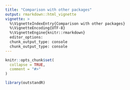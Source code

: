 ```yaml
---
title: "Comparison with other packages"
output: rmarkdown::html_vignette
vignette: >
  %\VignetteIndexEntry{Comparison with other packages}
  %\VignetteEncoding{UTF-8}
  %\VignetteEngine{knitr::rmarkdown}
  editor_options: 
  chunk_output_type: console
  chunk_output_type: console
---
```

  
```r
knitr::opts_chunk$set(
  collapse = TRUE,
  comment = "#>"
)
```

```r
library(outstandR)
```

<!-- The aim of this document is to compare the results from various other R packages with those produced using `{outstandR}`. -->
<!-- There are already a few widely-used R packages on CRAN to perform model-based standardization, such as [`{marginaleffects}`](https://marginaleffects.com/) and [`{stdReg}/{stdReg2}`](https://sachsmc.github.io/stdReg2/). -->

<!-- ## marginaleffects -->

<!-- The `{marginaleffects}` package has functions to calculate G-computation estimates. -->

<!-- ```{r , warning=FALSE, message=FALSE} -->
<!-- ##TODO: see unit tests -->
<!-- library(marginaleffects) -->

<!-- # marginaleffects::avg_predictions() -->
<!-- # marginaleffects::avg_comparisons() -->
<!-- ``` -->


<!-- ## stdReg[2] -->

<!-- The package `{stdReg}` has been rewritten to produce `{stdReg2}` which has "nicer output, more available methods, the possibility to include new methods, and mainly to make maintenance and updating easier." So, for this reason, we will use `{stdReg2}`. -->

<!-- We shall follow the article [_Estimation of causal effects using stdReg2_](https://sachsmc.github.io/stdReg2/articles/overview.html). -->
<!-- This is for continuous outcomes (change in weight) and includes transformed covariates. -->
<!-- Note that the regression has transformed covariates using the `I()` function. Two outcome scales are calculated, risk difference and risk ratio. -->
<!-- The data also contains categorical variable with more than 2 levels, `education`, `smokeintensity`, `exercise` and `active`. -->

<!-- ```{r stdReg2-original, warning=FALSE, message=FALSE} -->
<!-- library(stdReg2) -->
<!-- library(causaldata)  # contains data set -->

<!-- # load data set -->
<!-- nhefs_dat <- causaldata::nhefs_complete -->

<!-- m <- glm(wt82_71 ~ qsmk + sex + race + age + I(age^2) + as.factor(education) + smokeintensity + I(smokeintensity^2) + -->
<!--            smokeyrs + I(smokeyrs^2) + as.factor(exercise) + as.factor(active) + wt71 + I(wt71^2),  -->
<!--          data = nhefs_dat) -->
<!-- summary(m) -->

<!-- res_stdReg2 <- standardize_glm( -->
<!--   wt82_71 ~ qsmk + sex + race + age + I(age^2) + as.factor(education) + smokeintensity + I(smokeintensity^2) + -->
<!--     smokeyrs + I(smokeyrs^2) + as.factor(exercise) + as.factor(active) + wt71 + I(wt71^2), -->
<!--   data = nhefs_dat,  -->
<!--   values = list(qsmk = c(0,1)), -->
<!--   contrasts = c("difference", "ratio"), -->
<!--   reference = 0) -->

<!-- res_stdReg2 -->
<!-- ``` -->

<!-- Most simply, we can drop the variables with more than 2 levels and run `outstandR()`. -->

<!-- ```{r stdReg2-alternative1, warning=FALSE, message=FALSE} -->
<!-- library(dplyr) -->

<!-- nhefs_ipd <- nhefs_dat |>  -->
<!--   # drop categorical variables -->
<!--   dplyr::select(qsmk, sex, race, age, smokeintensity, smokeyrs, wt71, wt82_71) |> -->
<!--   dplyr::rename(trt = qsmk, -->
<!--                 y = wt82_71) |>  -->
<!--   dplyr::mutate(sex = as.numeric(sex) - 1, -->
<!--                 race = as.numeric(race) - 1, -->
<!--                 trt = factor(trt, labels = c("C", "A"))) -->

<!-- # create aggregate data -->

<!-- nhefs.X <- nhefs_ipd %>% -->
<!--   summarise(across(-c(trt, y), -->
<!--                    list(mean = mean, sd = sd), -->
<!--                    .names = "{fn}.{col}")) -->

<!-- nhefs.B <- nhefs_ipd |>  -->
<!--   dplyr::filter(trt == 1) |>  -->
<!--   summarise(y.B.sum = sum(y), -->
<!--             y.B.bar = mean(y), -->
<!--             y.B.sd = sd(y), -->
<!--             N.B = n()) -->

<!-- nhefs.C <- nhefs_ipd |>  -->
<!--   dplyr::filter(trt == 0) |>  -->
<!--   summarise(y.C.sum = sum(y), -->
<!--             y.C.bar = mean(y), -->
<!--             y.C.sd = sd(y), -->
<!--             N.C = n()) -->

<!-- nhefs_ald <- cbind.data.frame(nhefs.X, nhefs.C, nhefs.B) -->

<!-- # simplified formula -->
<!-- lin_form <- -->
<!--   as.formula(y ~ trt * (sex + race + age + I(age^2) + -->
<!--                           smokeintensity + I(smokeintensity^2) + -->
<!--                           smokeyrs + I(smokeyrs^2) + wt71 + I(wt71^2))) -->
<!-- nhefs_strat <-  -->
<!--   strategy_gcomp_ml(formula = lin_form, -->
<!--                     family = gaussian(link = "identity")) -->

<!-- res <- outstandR(ald_trial = nhefs_ald, -->
<!--                  ipd_trial = nhefs_ipd, -->
<!--                  strategy = nhefs_strat, -->
<!--                  scale = "log_relative_risk") -->
<!-- res -->
<!-- ``` -->

<!-- Alternatively, rather than dropping factors, we can create dummy variables to replace them using `maicplus::dummize_ipd()`. -->

<!-- ```{r stdReg2-alternative2, warning=FALSE, message=FALSE} -->
<!-- nhefs_ipd <- nhefs_dat |>  -->
<!--   dplyr::select(qsmk, sex, race, age, smokeintensity, smokeyrs, wt71, -->
<!--                 wt82_71, education, exercise, active) |>  -->
<!--   dplyr::rename(trt = qsmk, -->
<!--                 y = wt82_71) |>  -->
<!--   dplyr::mutate(sex = as.numeric(sex) - 1,       # binary -->
<!--                 race = as.numeric(race) - 1) |>  -->
<!--   maicplus::dummize_ipd(dummize_cols = c("education", "exercise", "active"), -->
<!--                         dummize_ref_level = c("1","0","0")) |>  -->
<!--   dplyr::select(-education, -exercise, -active) |>   # remove originals -->
<!--   dplyr::mutate(trt = factor(trt, labels = c("C", "A"))) -->

<!-- # # replace with this? -->
<!-- # model.matrix() -->

<!-- # create aggregate data -->

<!-- nhefs.X <- nhefs_ipd %>% -->
<!--   summarise(across(-c(trt, y), -->
<!--                    list(mean = mean, sd = sd), -->
<!--                    .names = "{fn}.{col}")) -->

<!-- nhefs.B <- dplyr::filter(nhefs_ipd, trt == 1) |>  -->
<!--   summarise(y.B.sum = sum(y), -->
<!--             y.B.bar = mean(y), -->
<!--             y.B.sd = sd(y), -->
<!--             N.B = n()) -->

<!-- nhefs.C <- dplyr::filter(nhefs_ipd, trt == 0) |>  -->
<!--   summarise(y.C.sum = sum(y), -->
<!--             y.C.bar = mean(y), -->
<!--             y.C.sd = sd(y), -->
<!--             N.C = n()) -->

<!-- nhefs_ald <- cbind.data.frame(nhefs.X, nhefs.C, nhefs.B) -->

<!-- lin_form <- -->
<!--   as.formula(y ~ trt * (sex + race + age + I(age^2) + -->
<!--                           smokeintensity + I(smokeintensity^2) + -->
<!--                           EDUCATION_2 + EDUCATION_3 + EDUCATION_4 + EDUCATION_5 + -->
<!--                           EXERCISE_1 + EXERCISE_2 + ACTIVE_1 + ACTIVE_2 + -->
<!--                           smokeyrs + I(smokeyrs^2) + wt71 + I(wt71^2))) -->
<!-- nhefs_strat <-  -->
<!--   strategy_gcomp_ml(formula = lin_form, -->
<!--                     family = gaussian(link = "identity")) -->

<!-- res <- outstandR(ald_trial = nhefs_ald, -->
<!--                  ipd_trial = nhefs_ipd, -->
<!--                  strategy = nhefs_strat, -->
<!--                  scale = "risk_difference") -->
<!-- res -->
<!-- ``` -->


<!-- --- -->

<!-- The 2024 [ISPOR poster by Hatswell](https://www.ispor.org/heor-resources/presentations-database/presentation/euro2024-4016/141209) presents a comparison of different MAIC R packages. We shall use this as our starting point. Of the packages considered, `{MAIC}` is not on CRAN so not included in our analysis at the moment. -->

<!-- ## maicplus -->

<!-- Roche developed the `maic` package which is now deprecated and replaced by `maicplus`. -->
<!-- We will follow the article titled [Anchored Binary Analysis](https://hta-pharma.github.io/maicplus/main/articles/anchored_binary.html) which is part of their package to make our comparison. -->

<!-- ```{r maicplus-original, warning=FALSE, message=FALSE} -->
<!-- library(maicplus) -->

<!-- # Load required data -->
<!-- data(centered_ipd_twt) -->
<!-- data(adrs_twt)  # response IPD -->
<!-- data(adsl_sat)  # covariates IPD -->

<!-- # Load required package -->
<!-- library(dplyr) -->

<!-- # Prepare matching variables (only using means, ignoring SDs) -->
<!-- adsl_sat <- adsl_sat |>  -->
<!--   mutate( -->
<!--     SEX_MALE = as.integer(SEX == "Male"), -->
<!--     AGE_SQUARED = AGE^2 -->
<!--   ) -->

<!-- # Define variable names for matching (excluding SDs) -->
<!-- adsl_colnames <- c("AGE", "AGE_SQUARED", "SEX_MALE", "ECOG0", "SMOKE", "N_PR_THER_MEDIAN") -->
<!-- centered_colnames <- paste0(adsl_colnames, "_CENTERED") -->

<!-- # Estimate weights based only on means -->
<!-- weighted_data <- estimate_weights( -->
<!--   data = centered_ipd_twt, -->
<!--   centered_colnames = centered_colnames -->
<!-- ) -->

<!-- # Aggregate summary data for AGD (ONLY MEANS, NO SDs) -->
<!-- agd <- data.frame( -->
<!--   AGE_MEAN = 51, -->
<!--   SEX_MALE_PROP = 147 / 300, -->
<!--   ECOG0_PROP = 0.40, -->
<!--   SMOKE_PROP = 58 / (300 - 5), -->
<!--   N_PR_THER_MEDIAN = 2 -->
<!-- ) -->

<!-- # Binary AGD summary data -->
<!-- binary_agd <- data.frame( -->
<!--   ARM = rep(c("B", "C"), each = 2), -->
<!--   RESPONSE = rep(c("YES", "NO"), 2), -->
<!--   COUNT = c(280, 200, 120, 200) -->
<!-- ) -->

<!-- # Generate pseudo-IPD from binary AGD -->
<!-- pseudo_adrs <- get_pseudo_ipd_binary( -->
<!--   binary_agd = binary_agd, -->
<!--   format = "stacked" -->
<!-- ) -->

<!-- # Perform MAIC analysis (matching only on means) -->
<!-- res_maicplus <- maic_anchored( -->
<!--   weights_object = weighted_data, -->
<!--   ipd = adrs_twt, -->
<!--   pseudo_ipd = pseudo_adrs, -->
<!--   trt_ipd = "A", -->
<!--   trt_agd = "B", -->
<!--   trt_common = "C", -->
<!--   normalize_weight = FALSE, -->
<!--   endpoint_type = "binary", -->
<!--   endpoint_name = "Binary Endpoint", -->
<!--   eff_measure = "OR", -->
<!--   binary_robust_cov_type = "HC3" -->
<!-- ) -->


<!-- res_maicplus -->
<!-- ``` -->

<!-- ```{r maicplus-alternative, warning=FALSE, message=FALSE} -->
<!-- library(dplyr, verbose = FALSE, quietly = TRUE) -->
<!-- library(glue, verbose = FALSE, quietly = TRUE) -->

<!-- ##TODO: why has this got median in name here? -->
<!-- adsl_colnames[adsl_colnames == "N_PR_THER_MEDIAN"] <- "N_PR_THER" -->

<!-- lin_form <- as.formula(glue("y ~ trt * ({paste(adsl_colnames, collapse = ' + ')})")) -->

<!-- ipd_trial <- adsl_twt |> -->
<!--   merge(adrs_twt) |>  -->
<!--   rename(trt = ARM, -->
<!--          y = RESPONSE) |>  -->
<!--   mutate(AGE_SQUARED = AGE^2) -->

<!-- # sd from IPD -->
<!-- agd_sd <- ipd_trial |>  -->
<!--   summarise(across(c(AGE, AGE_SQUARED, SMOKE, ECOG0, N_PR_THER, SEX_MALE), -->
<!--                    .fns = sd, .names = "sd.{.col}")) -->

<!-- # transform names to format needed in outstandR -->
<!-- # mean.* and y.* -->
<!-- # note that we're nto going to use sd in matching -->
<!-- ald_trial <- agd |>  -->
<!--   rename(mean.AGE = AGE_MEAN, -->
<!--          # sd.AGE = AGE_SD, -->
<!--          mean.SEX_MALE = SEX_MALE_PROP, -->
<!--          mean.ECOG0 = ECOG0_PROP, -->
<!--          mean.SMOKE = SMOKE_PROP, -->
<!--          mean.N_PR_THER = N_PR_THER_MEDIAN) |>  -->
<!--   mutate( -->
<!--     # mean.AGE_SQUARED = sd.AGE^2 + mean.AGE^2, -->
<!--     # mean.AGE_SQUARED = mean.AGE^2,                 ##TODO: this is a fudge -->
<!--     # sd.SEX_MALE = sqrt(mean.SEX_MALE * (1 - mean.SEX_MALE)),  -->
<!--     # sd.ECOG0 = sqrt(mean.ECOG0 * (1 - mean.ECOG0)),  -->
<!--     # sd.SMOKE = sqrt(mean.SMOKE * (1 - mean.SMOKE)),  -->
<!--     # outcomes -->
<!--     N.B = 480,  -->
<!--     y.B.sum = binary_agd[binary_agd$ARM == "B" & binary_agd$RESPONSE == "YES", "COUNT"], -->
<!--     y.B.bar = y.B.sum/N.B, -->
<!--     N.C = 320,  -->
<!--     y.C.sum = binary_agd[binary_agd$ARM == "C" & binary_agd$RESPONSE == "YES", "COUNT"], -->
<!--     y.C.bar = y.C.sum/N.C) |>  -->
<!--     cbind(agd_sd) |>  -->
<!--   relocate(N.B, y.B.sum, y.B.bar, N.C, y.C.sum, y.C.bar, .after = sd.SEX_MALE) -->

<!-- ald_trial -->
<!-- ``` -->

<!-- Now that we've prepared the input data we're ready to run the model. -->

<!-- ```{r eval=FALSE} -->
<!-- ##TODO: fix bug of large value in optim() -->
<!-- outstandR_maic <- -->
<!--   outstandR(ipd_trial, ald_trial, -->
<!--             strategy = strategy_maic(formula = lin_form, -->
<!--                                      family = binomial(link = "logit"))) -->
<!-- ``` -->


<!-- ## maicChecks -->

<!-- We now follow the examples for the package [`maicChecks`](https://clyau.github.io/maicChecks/). -->

<!-- ```{r, warning=FALSE, message=FALSE} -->
<!-- ##TODO: -->
<!-- library(maicChecks) -->
<!-- ``` -->

<!-- --- -->

<!-- For G-formula we will compare with the output from the packages `gFormulaMI` and `gfoRmula`. -->

<!-- ## gfoRmula -->

<!-- ```{r, warning=FALSE, message=FALSE} -->
<!-- ##TODO: -->
<!-- library(gfoRmula) -->
<!-- ``` -->

<!-- ## gFormulaMI -->

<!-- ```{r, warning=FALSE, message=FALSE} -->
<!-- ##TODO: -->
<!-- library(gFormulaMI) -->
<!-- ``` -->

